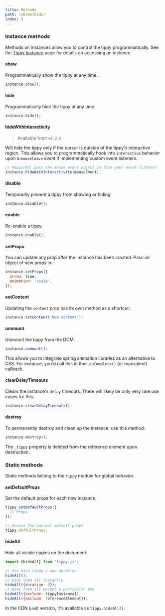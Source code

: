 ---
title: Methods
path: /v6/methods/
index: 9
---

### Instance methods

Methods on instances allow you to control the tippy programmatically. See the
[Tippy Instance](../tippy-instance/) page for details on accessing an instance.

#### show

Programmatically show the tippy at any time:

```js
instance.show();
```

#### hide

Programmatically hide the tippy at any time:

```js
instance.hide();
```

#### hideWithInteractivity

> Available from `v6.2.0`

Will hide the tippy only if the cursor is outside of the tippy's interactive
region. This allows you to programmatically hook into `interactive` behavior
upon a `mouseleave` event if implementing custom event listeners.

```js
// Required: pass the mouse event object in from your event listener
instance.hideWithInteractivity(mouseEvent);
```

#### disable

Temporarily prevent a tippy from showing or hiding:

```js
instance.disable();
```

#### enable

Re-enable a tippy:

```js
instance.enable();
```

#### setProps

You can update any prop after the instance has been created. Pass an object of
new props in:

```js
instance.setProps({
  arrow: true,
  animation: 'scale',
});
```

#### setContent

Updating the `content` prop has its own method as a shortcut:

```js
instance.setContent('New content');
```

#### unmount

Unmount the tippy from the DOM:

```js
instance.unmount();
```

This allows you to integrate spring animation libraries as an alternative to
CSS. For instance, you'd call this in their `onComplete()` (or equivalent)
callback.

#### clearDelayTimeouts

Clears the instance's `delay` timeouts. There will likely be only very rare use
cases for this.

```js
instance.clearDelayTimeouts();
```

#### destroy

To permanently destroy and clean up the instance, use this method:

```js
instance.destroy();
```

The `_tippy` property is deleted from the reference element upon destruction.

### Static methods

Static methods belong to the `tippy` module for global behavior.

#### setDefaultProps

Set the default props for each new instance:

```js
tippy.setDefaultProps({
  // Props
});

// Access the current default props
tippy.defaultProps;
```

#### hideAll

Hide all visible tippies on the document:

```js
import {hideAll} from 'tippy.js';

// Use each tippy's own duration
hideAll();
// Hide them all instantly
hideAll({duration: 0});
// Hide them all except a particular one
hideAll({exclude: tippyInstance});
hideAll({exclude: referenceElement});
```

In the CDN (`umd`) version, it's available as `tippy.hideAll()`.
